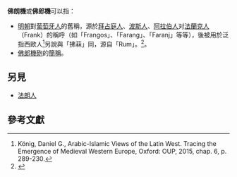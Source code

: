 '''佛朗機'''或'''佛郎機'''可以指：

* [[明朝|明朝]]對[[葡萄牙人|葡萄牙人]]的舊稱，源於[[拜占庭帝國|拜占庭人]]、[[波斯人|波斯人]]、[[阿拉伯人|阿拉伯人]]对[[法蘭克人|法蘭克人]]（Frank）的稱呼（如「Frangos」、「Farang」、「Faranj」等等），後被用於泛指西歐人<ref>König, Daniel G., Arabic-Islamic Views of the Latin West. Tracing the Emergence of Medieval Western Europe, Oxford: OUP, 2015, chap. 6, p. 289-230.</ref>另說與「拂菻」同，源自「Rum」。<ref>{{Cite journal|author= 张绪山|url= http://www2.sass.org.cn/sass/eWebEditor/UploadFile/00n/ull/20100127105018414.pdf|title= 拂菻名称语源研究述评|journal= 《历史研究》|year= 2009 年|issue= 第 5 期|access-date= 2018-02-08|archive-url= https://web.archive.org/web/20180209002800/http://www2.sass.org.cn/sass/eWebEditor/UploadFile/00n/ull/20100127105018414.pdf|archive-date= 2018-02-09|dead-url= yes}}</ref>。
* [[佛郎機砲|佛郎機砲]]的[[簡稱|簡稱]]。

{{disambig|F|Cat=三字译名消歧义}}

==另見==
* [[法朗人|法朗人]]

==參考文獻==
{{Reflist}}